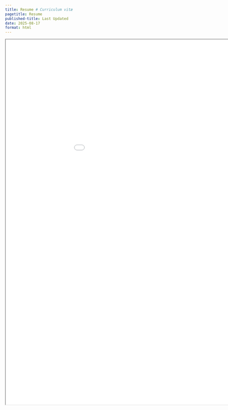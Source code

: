```yaml
---
title: Resume # Curriculum vitæ
pagetitle: Resume
published-title: Last Updated
date: 2025-08-17
format: html
---
```


<iframe
    width="1050"
    height="1200"
    src="../assets/pdfs/SubinaShakya_RESUME_updated2026.pdf">
</iframe>
